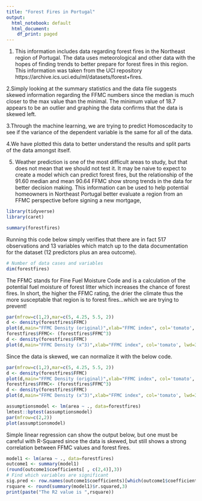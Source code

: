 ```yaml
---
title: "Forest Fires in Portugal"
output:
  html_notebook: default
  html_document:
    df_print: paged
---
```


1. This information includes data regarding forest fires in the Northeast region of Portugal. The data uses meteorological and other data with the hopes of finding trends to better prepare for forest fires in this region.  This information was taken from the UCI repository https://archive.ics.uci.edu/ml/datasets/forest+fires. 

2.Simply looking at the summary statistics and the data file suggests skewed information regarding the FFMC numbers since the median is much closer to the max value than the minimal. The minimum value of 18.7 appears to be an outlier and graphing the data confirms that the data is skewed left. 

3.Through the machine learning, we are trying to predict Homoscedacity to see if the variance of the dependent variable is the same for all of the data.  

4.We have plotted this data to better understand the results and split parts of the data amongst itself. 

5. Weather prediction is one of the most difficult areas to study, but that does not mean that we should not test it. It may be naive to expect to create a model which can predict forest fires, but the relationship of the 91.60 median and mean 90.64 FFMC show strong trends in the data for better decision making. This information can be used to help potential homeowners in Northeast Portugal better evaluate a region from an FFMC perspective before signing a new mortgage, 

```r
library(tidyverse)
library(caret)
```



```r
summary(forestfires)
```

Running this code below simply verifies that there are in fact 517 observations and 13 variables which match up to the data documentation for the dataset (12 predictors plus an area outcome).

```r
# Number of data cases and variables
dim(forestfires)
```
The FFMC stands for Fine Fuel Moisture Code and is a calculation of the potential fuel moisture of forest litter which increases the chance of forest fires. In short, the higher the FFMC rating, the drier the climate thus the more susceptable that region is to forest fires...which we are trying to prevent!
```r
par(mfrow=c(1,2),mar=c(5, 4.25, 5.5, 2))
d <- density(forestfires$FFMC)
plot(d,main="FFMC Density (original)",xlab="FFMC index", col='tomato', lwd=3)
forestfires$FFMC<- (forestfires$FFMC^3)
d <- density(forestfires$FFMC)
plot(d,main="FFMC Density (x^3)",xlab="FFMC index", col='tomato', lwd=3)
```

Since the data is skewed, we can normalize it with the below code. 

```r
par(mfrow=c(1,2),mar=c(5, 4.25, 5.5, 2))
d <- density(forestfires$FFMC)
plot(d,main="FFMC Density (original)",xlab="FFMC index", col='tomato', lwd=3)
forestfires$FFMC<- (forestfires$FFMC^3)
d <- density(forestfires$FFMC)
plot(d,main="FFMC Density (x^3)",xlab="FFMC index", col='tomato', lwd=3)
```

```r
assumptionsmodel <- lm(area ~ ., data=forestfires)
lmtest::bptest(assumptionsmodel)
par(mfrow=c(2,2))
plot(assumptionsmodel)
```

Simple linear regression can show the output below, but one must be careful with R-Squared since the data is skewed, but still shows a strong correlation between FFMC values and forest fires. 
```r
model1 <- lm(area ~ ., data=forestfires)
outcome1 <- summary(model1)
(round(outcome1$coefficients[ , c(2,4)],3))
# Find which variables are significant
sig.pred <- row.names(outcome1$coefficients)[which(outcome1$coefficients[ ,4] <= 0.05)]
rsquare <- round(summary(model1)$r.squared,3)
print(paste("The R2 value is ",rsquare))
```








